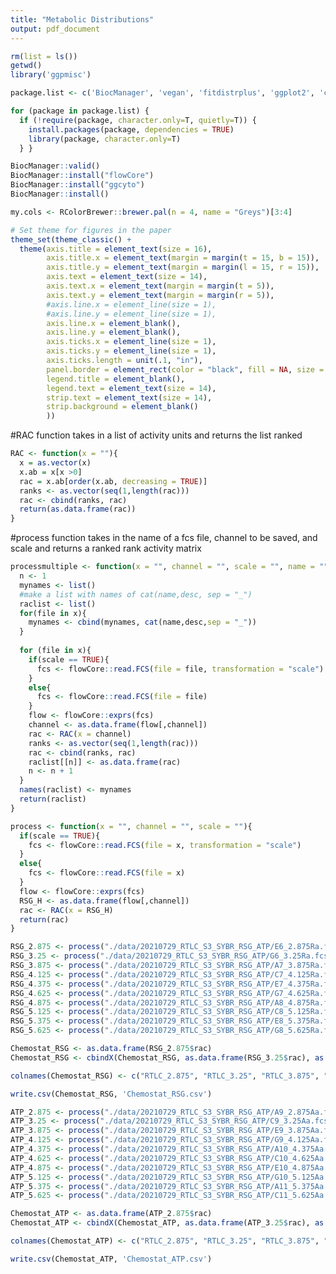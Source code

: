 ```yaml
---
title: "Metabolic Distributions"
output: pdf_document
---
```


```r
rm(list = ls())
getwd()
library('ggpmisc')

package.list <- c('BiocManager', 'vegan', 'fitdistrplus', 'ggplot2', 'car', 'here', 'ggcyto', 'actuar', 'tibble', 'ggpubr', 'scales', 'dplyr', 'ggpmisc', 'gdata') 

for (package in package.list) {
  if (!require(package, character.only=T, quietly=T)) { 
    install.packages(package, dependencies = TRUE)
    library(package, character.only=T)
  } }

BiocManager::valid()
BiocManager::install("flowCore")
BiocManager::install("ggcyto")
BiocManager::install()
```

```r
my.cols <- RColorBrewer::brewer.pal(n = 4, name = "Greys")[3:4]

# Set theme for figures in the paper
theme_set(theme_classic() + 
  theme(axis.title = element_text(size = 16),
        axis.title.x = element_text(margin = margin(t = 15, b = 15)),
        axis.title.y = element_text(margin = margin(l = 15, r = 15)),
        axis.text = element_text(size = 14),
        axis.text.x = element_text(margin = margin(t = 5)),
        axis.text.y = element_text(margin = margin(r = 5)),
        #axis.line.x = element_line(size = 1),
        #axis.line.y = element_line(size = 1),
        axis.line.x = element_blank(),
        axis.line.y = element_blank(),
        axis.ticks.x = element_line(size = 1),
        axis.ticks.y = element_line(size = 1),
        axis.ticks.length = unit(.1, "in"),
        panel.border = element_rect(color = "black", fill = NA, size = 1.5),
        legend.title = element_blank(),
        legend.text = element_text(size = 14),
        strip.text = element_text(size = 14),
        strip.background = element_blank()
        ))
```

#RAC function takes in a list of activity units and returns the list ranked
```r
RAC <- function(x = ""){
  x = as.vector(x)
  x.ab = x[x >0]
  rac = x.ab[order(x.ab, decreasing = TRUE)]
  ranks <- as.vector(seq(1,length(rac)))
  rac <- cbind(ranks, rac)
  return(as.data.frame(rac))
}

```

#process function takes in the name of a fcs file, channel to be saved, and scale and returns a ranked rank activity matrix
```r
processmultiple <- function(x = "", channel = "", scale = "", name = "", desc = ""){
  n <- 1
  mynames <- list()
  #make a list with names of cat(name,desc, sep = "_")
  raclist <- list()
  for(file in x){
    mynames <- cbind(mynames, cat(name,desc,sep = "_"))
  }
  
  for (file in x){
    if(scale == TRUE){
      fcs <- flowCore::read.FCS(file = file, transformation = "scale")
    }
    else{
      fcs <- flowCore::read.FCS(file = file)
    }
    flow <- flowCore::exprs(fcs)
    channel <- as.data.frame(flow[,channel])
    rac <- RAC(x = channel)
    ranks <- as.vector(seq(1,length(rac)))
    rac <- cbind(ranks, rac)
    raclist[[n]] <- as.data.frame(rac)
    n <- n + 1
  }
  names(raclist) <- mynames
  return(raclist)
}
```

```r
process <- function(x = "", channel = "", scale = ""){
  if(scale == TRUE){
    fcs <- flowCore::read.FCS(file = x, transformation = "scale")
  }
  else{
    fcs <- flowCore::read.FCS(file = x)
  }
  flow <- flowCore::exprs(fcs)
  RSG_H <- as.data.frame(flow[,channel])
  rac <- RAC(x = RSG_H)
  return(rac)
}
```

```r
RSG_2.875 <- process("./data/20210729_RTLC_S3_SYBR_RSG_ATP/E6_2.875Ra.fcs", "B530-H")
RSG_3.25 <- process("./data/20210729_RTLC_S3_SYBR_RSG_ATP/G6_3.25Ra.fcs", "B530-H")
RSG_3.875 <- process("./data/20210729_RTLC_S3_SYBR_RSG_ATP/A7_3.875Ra.fcs", "B530-H")
RSG_4.125 <- process("./data/20210729_RTLC_S3_SYBR_RSG_ATP/C7_4.125Ra.fcs", "B530-H")
RSG_4.375 <- process("./data/20210729_RTLC_S3_SYBR_RSG_ATP/E7_4.375Ra.fcs", "B530-H")
RSG_4.625 <- process("./data/20210729_RTLC_S3_SYBR_RSG_ATP/G7_4.625Ra.fcs", "B530-H")
RSG_4.875 <- process("./data/20210729_RTLC_S3_SYBR_RSG_ATP/A8_4.875Ra.fcs", "B530-H")
RSG_5.125 <- process("./data/20210729_RTLC_S3_SYBR_RSG_ATP/C8_5.125Ra.fcs", "B530-H")
RSG_5.375 <- process("./data/20210729_RTLC_S3_SYBR_RSG_ATP/E8_5.375Ra.fcs", "B530-H")
RSG_5.625 <- process("./data/20210729_RTLC_S3_SYBR_RSG_ATP/G8_5.625Ra.fcs", "B530-H")

Chemostat_RSG <- as.data.frame(RSG_2.875$rac)
Chemostat_RSG <- cbindX(Chemostat_RSG, as.data.frame(RSG_3.25$rac), as.data.frame(RSG_3.875$rac), as.data.frame(RSG_4.125$rac), as.data.frame(RSG_4.375$rac), as.data.frame(RSG_4.625$rac), as.data.frame(RSG_4.875$rac), as.data.frame(RSG_5.125$rac), as.data.frame(RSG_5.375$rac), as.data.frame(RSG_5.625$rac))

colnames(Chemostat_RSG) <- c("RTLC_2.875", "RTLC_3.25", "RTLC_3.875", "RTLC_4.125", "RTLC_4.375", "RTLC_4.625", "RTLC_4.875", "RTLC_5.125", "RTLC_5.375", "RTLC_5.625")

write.csv(Chemostat_RSG, 'Chemostat_RSG.csv')

```

```r
ATP_2.875 <- process("./data/20210729_RTLC_S3_SYBR_RSG_ATP/A9_2.875Aa.fcs", "B586-H")
ATP_3.25 <- process("./data/20210729_RTLC_S3_SYBR_RSG_ATP/C9_3.25Aa.fcs", "B586-H")
ATP_3.875 <- process("./data/20210729_RTLC_S3_SYBR_RSG_ATP/E9_3.875Aa.fcs", "B586-H")
ATP_4.125 <- process("./data/20210729_RTLC_S3_SYBR_RSG_ATP/G9_4.125Aa.fcs", "B586-H")
ATP_4.375 <- process("./data/20210729_RTLC_S3_SYBR_RSG_ATP/A10_4.375Aa.fcs", "B586-H")
ATP_4.625 <- process("./data/20210729_RTLC_S3_SYBR_RSG_ATP/C10_4.625Aa.fcs", "B586-H")
ATP_4.875 <- process("./data/20210729_RTLC_S3_SYBR_RSG_ATP/E10_4.875Aa.fcs", "B586-H")
ATP_5.125 <- process("./data/20210729_RTLC_S3_SYBR_RSG_ATP/G10_5.125Aa.fcs", "B586-H")
ATP_5.375 <- process("./data/20210729_RTLC_S3_SYBR_RSG_ATP/A11_5.375Aa.fcs", "B586-H")
ATP_5.625 <- process("./data/20210729_RTLC_S3_SYBR_RSG_ATP/C11_5.625Aa.fcs", "B586-H")

Chemostat_ATP <- as.data.frame(ATP_2.875$rac)
Chemostat_ATP <- cbindX(Chemostat_ATP, as.data.frame(ATP_3.25$rac), as.data.frame(ATP_3.875$rac), as.data.frame(ATP_4.125$rac), as.data.frame(ATP_4.375$rac), as.data.frame(ATP_4.625$rac), as.data.frame(ATP_4.875$rac), as.data.frame(ATP_5.125$rac), as.data.frame(ATP_5.375$rac), as.data.frame(ATP_5.625$rac))

colnames(Chemostat_ATP) <- c("RTLC_2.875", "RTLC_3.25", "RTLC_3.875", "RTLC_4.125", "RTLC_4.375", "RTLC_4.625", "RTLC_4.875", "RTLC_5.125", "RTLC_5.375", "RTLC_5.625")

write.csv(Chemostat_ATP, 'Chemostat_ATP.csv')

```